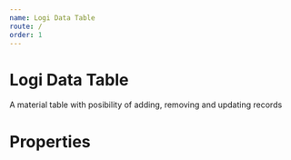 ```yaml
---
name: Logi Data Table
route: /
order: 1
---
```



# Logi Data Table

A material table with posibility of adding, removing and updating records

<Playground>
  <React.StrictMode>
    <Demo />
  </React.StrictMode>
</Playground>

# Properties

<PropsTable of={LogiDataTable} />
